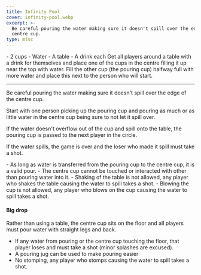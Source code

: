 ```yaml
---
title: Infinity Pool
cover: infinity-pool.webp
excerpt: >-
  Be careful pouring the water making sure it doesn't spill over the edge of the
  centre cup.
type: misc
---
```


<GameHero
  cover="/images/infinity-pool.webp"
  alt="Infinity Pool"
/>

<GameSection title="Equipment" icon="/images/liquor.webp">
-   2 cups
-   Water
-   A table
-   A drink each
</GameSection>

<GameSection title="Setup" icon="/images/settings.webp">
Get all players around a table with a drink for themselves and place one of the cups in the centre filling it up near the top with water. Fill the other cup (the pouring cup) halfway full with more water and place this next to the person who will start.

* * *
</GameSection>

<GameSection title="Aim of the Game" icon="/images/target.webp">
<p>Be careful pouring the water making sure it doesn't spill over the edge of the centre cup.</p>
</GameSection>

<GameSection title="How to Play" icon="/images/question.webp">
Start with one person picking up the pouring cup and pouring as much or as little water in the centre cup being sure to not let it spill over.

If the water doesn't overflow out of the cup and spill onto the table, the pouring cup is passed to the next player in the circle.

If the water spills, the game is over and the loser who made it spill must take a shot.
</GameSection>

<GameSection title="Rules" icon="/images/rules.webp">
-   As long as water is transferred from the pouring cup to the centre cup, it is a valid pour.
-   The centre cup cannot be touched or interacted with other than pouring water into it.
-   Shaking of the table is not allowed, any player who shakes the table causing the water to spill takes a shot.
-   Blowing the cup is not allowed, any player who blows on the cup causing the water to spill takes a shot.
</GameSection>

<GameSection title="Special Edition" icon="/images/special.webp">

<h4>Big drop</h4>

Rather than using a table, the centre cup sits on the floor and all players must pour water with straight legs and back.

-   If any water from pouring or the centre cup touching the floor, that player loses and must take a shot (minor splashes are excused).
-   A pouring jug can be used to make pouring easier
-   No stomping, any player who stomps causing the water to spill takes a shot.
</GameSection>

<ShareButtons title="Infinity Pool" />

<FeedbackCard>
</FeedbackCard>
